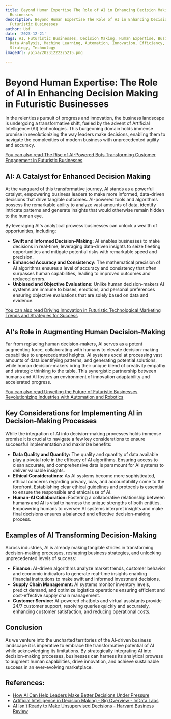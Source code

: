 ```yaml
---
title: Beyond Human Expertise The Role of AI in Enhancing Decision Making in Futuristic
  Businesses
description: Beyond Human Expertise The Role of AI in Enhancing Decision Making in
  Futuristic Businesses
author: Usf
date: '2023-12-21'
tags: AI, Futuristic Businesses, Decision Making, Human Expertise, Business Intelligence,
  Data Analysis, Machine Learning, Automation, Innovation, Efficiency, Productivity,
  Strategy, Technology
imageUrl: /pixa/20231222225215.png

---
```

# **Beyond Human Expertise: The Role of AI  in Enhancing Decision Making in Futuristic Businesses**

In the relentless pursuit of  progress and innovation, the business landscape is  undergoing a transformative shift, fueled by the advent of Artificial Intelligence (AI) technologies. This burgeoning domain holds immense promise in  revolutionizing the way leaders make decisions, enabling  them to navigate the complexities of modern business with unprecedented agility and accuracy.

[You can also read  The Rise  of AI-Powered Bots Transforming Customer Engagement in Futuristic Businesses](The%20Rise%20of%20AI-Powered%20Bots%20Transforming%20Customer%20Engagement%20in%20Futuristic%20Businesses)


## **AI: A Catalyst for Enhanced Decision Making**

At the vanguard of this transformative journey, AI stands as a powerful catalyst, empowering business leaders to make more informed, data-driven  decisions  that drive tangible outcomes. AI-powered tools and algorithms possess the remarkable  ability to analyze vast amounts of data, identify  intricate  patterns and generate insights that would otherwise remain hidden  to the human eye.

By leveraging AI's analytical  prowess businesses can unlock a wealth of opportunities, including:
- **Swift and Informed Decision-Making:** AI enables businesses  to make decisions  in real-time, leveraging data-driven insights to seize fleeting  opportunities and  mitigate potential risks with remarkable speed and  precision.
- **Enhanced Accuracy and Consistency:** The mathematical  precision of AI algorithms ensures a level of accuracy  and consistency that often surpasses human capabilities, leading to  improved outcomes and reduced errors.
- **Unbiased and Objective Evaluations:** Unlike human decision-makers AI systems are immune to biases,  emotions, and personal preferences ensuring objective evaluations that are solely based on data and evidence.

[You can also read Driving Innovation in Futuristic Technological Marketing Trends and Strategies for Success](Driving%20Innovation%20in%20Futuristic%20Technological%20Marketing%20Trends%20and%20Strategies%20for%20Success)


## **AI's Role in Augmenting Human Decision-Making**

Far from replacing  human decision-makers, AI serves as  a potent augmenting force, collaborating with humans to elevate decision-making capabilities to  unprecedented  heights.  AI systems excel at processing vast amounts of data identifying patterns, and generating potential solutions, while human decision-makers bring their unique blend of creativity empathy and strategic thinking to the table.  This synergistic partnership between humans and AI fosters an environment of innovation  adaptability and accelerated progress.

[You can also read Unveiling  the Future of Futuristic Businesses Revolutionizing Industries with Automation and Robotics](Unveiling%20the%20Future%20of%20Futuristic%20Businesses%20Revolutionizing%20Industries%20with%20Automation%20and%20Robotics)


## **Key  Considerations for Implementing AI in Decision-Making  Processes**

While the integration of AI into  decision-making processes holds immense promise it is crucial to navigate a  few key considerations to ensure successful implementation and maximize benefits:

- **Data Quality and  Quantity:** The quality and quantity of data available play a pivotal role in the efficacy of AI algorithms. Ensuring access to clean accurate, and comprehensive data  is paramount for AI systems to deliver valuable insights.
- **Ethical Considerations:** As  AI systems become more sophisticated, ethical concerns regarding  privacy, bias, and accountability come to the forefront. Establishing clear ethical guidelines and protocols is essential to ensure the responsible and ethical use of AI.
- **Human-AI  Collaboration:** Fostering a collaborative relationship between humans  and AI is vital to harness the unique strengths of  both entities. Empowering  humans to oversee AI systems interpret insights and make  final decisions ensures a  balanced and effective decision-making  process.

##  **Examples of  AI Transforming Decision-Making**

Across industries,  AI is already making tangible strides in transforming decision-making processes, reshaping business strategies, and unlocking unprecedented levels of success:

- **Finance:**  AI-driven algorithms analyze market trends, customer behavior  and economic indicators to generate real-time insights enabling financial institutions to make  swift and informed investment decisions.
- **Supply Chain Management:**  AI systems  monitor inventory levels, predict demand,  and optimize logistics operations ensuring efficient and cost-effective supply chain management.
- **Customer Service:** AI-powered chatbots and virtual assistants provide 24/7 customer support, resolving queries quickly and accurately, enhancing customer satisfaction, and reducing operational costs.

## **Conclusion**

As we venture into  the uncharted territories of the AI-driven business landscape it is imperative to embrace the transformative potential of AI while acknowledging its limitations. By  strategically integrating AI into  decision-making processes, businesses can  harness its analytical  prowess to augment human  capabilities, drive  innovation, and achieve  sustainable success in an ever-evolving marketplace.

## References:
- [How AI Can Help Leaders Make Better Decisions Under Pressure](https://hbr.org/2023/10/how-ai-can-help-leaders-make-better-decisions-under-pressure)
- [Artificial Intelligence in Decision Making - Big Overview - InData Labs](https://indatalabs.com/blog/artificial-intelligence-decision-making)
- [AI Isn't Ready to Make Unsupervised Decisions - Harvard Business Review](https://hbr.org/2022/09/ai-isnt-ready-to-make-unsupervised-decisions)
